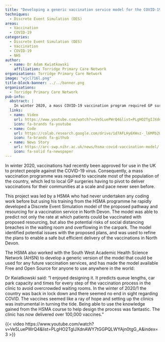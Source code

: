 ```yaml
---
title: "Developing a generic vaccination service model for the COVID-19 pandemic and beyond"
techniques:
  - Discrete Event Simulation (DES)
areas:
  - Vaccination
  - COVID-19
categories:
  - Discrete Event Simulation (DES)
  - Vaccination
  - COVID-19
  - NHS
author:
  - name: Dr Adam Kwiatkowski
    affiliation: Torridge Primary Care Network
organisations: Torridge Primary Care Network
image: "wjcl716l.png"
title-block-banner: ../../banner.png
organisations:
  - Torridge Primary Care Network
pub-info:
  abstract: |
    In winter 2020, a mass COVID-19 vaccination program required GP surgeries to deliver vaccines at an unprecedented scale. A Discrete Event Simulation model was the vaccination pathway in North Devon, predicting vaccination rates and identifying potential issues. The model was refined for safe delivery and made available for future use, aiding efficient vaccination efforts globally.
  links:
  - name: Video
    url: https://www.youtube.com/watch?v=Ve5LuePWrQ4&list=PLgHO2TgIJXdnAWY7tGGPQLWYAjn0tgG_A&index=3
    icon: fa-brands fa-youtube
  - name: Code
    url: https://colab.research.google.com/drive/1d7AFLHy6XWvz-_l6MPb2U2bOew6lwk5f?invite=CM3zt9AG
    icon: fa-brands fa-github
  - name: News Story
    url: https://arc-swp.nihr.ac.uk/news/hsma-covid-vaccination-model/
    icon: fa-solid fa-newspaper
---
```


In winter 2020, vaccinations had recently been approved for use in the UK to protect people against the COVID-19 virus. Consequently, a mass vaccination programme was required to vaccinate most of the population of the country, which led to local GP surgeries having to pivot to deliver vaccinations for their communities at a scale and pace never seen before.

This project was led by a HSMA who had never undertaken any coding work before but using his training from the HSMA programme he rapidly developed a Discrete Event Simulation model of the proposed pathway and resourcing for a vaccination service in North Devon. The model was able to predict not only the rate at which patients could be vaccinated with proposed resourcing, but also the potential risks of social distancing breaches in the waiting room and overflowing in the carpark. The model identified potential issues with the proposed plans, and was used to refine the plans to enable a safe but efficient delivery of the vaccinations in North Devon.

The HSMA also worked with the South West Academic Health Science Network (AHSN) to develop a generic version of the model that could be used for any future vaccination services, and has made the model available Free and Open Source for anyone to use anywhere in the world:

Dr Kwiatkowski said:
“I enjoyed designing it. It predicts queue lengths, car park capacity and times for every step of the vaccination process in the clinic to avoid overcrowded waiting rooms. In the winter of 2020/1 the country was back in lock down and there seemed no end in sight regarding COVID. The vaccines seemed like a ray of hope and setting up the clinics was instrumental in turning the tide. Being able to use the knowledge gained from the HSMA course to help design the process was fantastic. The clinic has now delivered over 100,000 vaccines.”

{{< video https://www.youtube.com/watch?v=Ve5LuePWrQ4&list=PLgHO2TgIJXdnAWY7tGGPQLWYAjn0tgG_A&index=3 >}}
